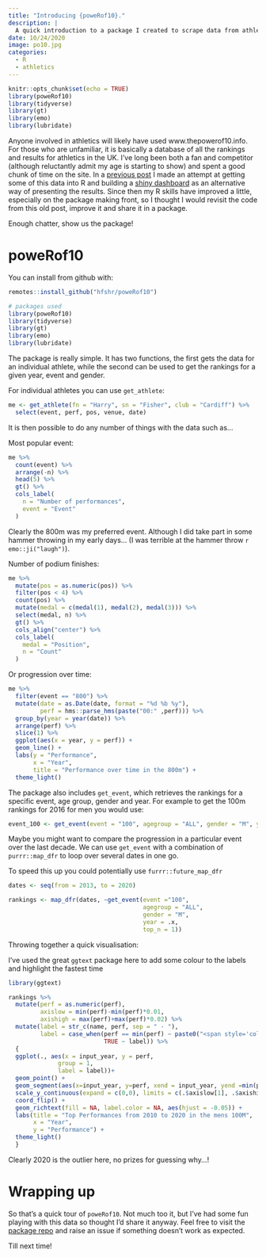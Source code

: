```yaml
---
title: "Introducing {poweRof10}."
description: |
  A quick introduction to a package I created to scrape data from athletics rankings website www.thepowerof10.info.
date: 10/24/2020
image: po10.jpg
categories:
  - R
  - athletics
---
```


```r
knitr::opts_chunk$set(echo = TRUE)
library(poweRof10)
library(tidyverse)
library(gt)
library(emo)
library(lubridate)
```

Anyone involved in athletics will likely have used www.thepowerof10.info. For those who are unfamiliar, it is basically a database of all the rankings and results for athletics in the UK. I've long been both a fan and competitor (although reluctantly admit my age is starting to show) and spent a good chunk of time on the site. In a [previous post](https://hfshr.netlify.app/posts/2020-03-08-athletics-rankings/) I made an attempt at getting some of this data into R and building a [shiny dashboard](https://harryfish.shinyapps.io/resultsdashboard/) as an alternative way of presenting the results. Since then my R skills have improved a little, especially on the package making front, so I thought I would revisit the code from this old post, improve it and share it in a package. 

Enough chatter, show us the package!

# poweRof10

You can install from github with:

```r
remotes::install_github("hfshr/poweRof10")

# packages used
library(poweRof10)
library(tidyverse)
library(gt)
library(emo)
library(lubridate)
```

The package is really simple. It has two functions, the first gets the data for an individual athlete, while the second can be used to get the rankings for a given year, event and gender.

For individual athletes you can use `get_athlete`:

```r
me <- get_athlete(fn = "Harry", sn = "Fisher", club = "Cardiff") %>% 
  select(event, perf, pos, venue, date) 
```

It is then possible to do any number of things with the data such as...

Most popular event:

```r
me %>% 
  count(event) %>% 
  arrange(-n) %>% 
  head(5) %>% 
  gt() %>% 
  cols_label(
    n = "Number of performances",
    event = "Event"
  )
```

Clearly the 800m was my preferred event. Although I did take part in some hammer throwing in my early days... (I was terrible at the hammer throw `r emo::ji("laugh")`). 

Number of podium finishes:

```r
me %>% 
  mutate(pos = as.numeric(pos)) %>% 
  filter(pos < 4) %>% 
  count(pos) %>% 
  mutate(medal = c(medal(1), medal(2), medal(3))) %>% 
  select(medal, n) %>% 
  gt() %>% 
  cols_align("center") %>% 
  cols_label(
    medal = "Position",
    n = "Count"
  )

```

Or progression over time:

```r
me %>% 
  filter(event == "800") %>% 
  mutate(date = as.Date(date, format = "%d %b %y"),
         perf = hms::parse_hms(paste("00:" ,perf))) %>% 
  group_by(year = year(date)) %>% 
  arrange(perf) %>% 
  slice(1) %>% 
  ggplot(aes(x = year, y = perf)) +
  geom_line() +
  labs(y = "Performance", 
       x = "Year",
       title = "Performance over time in the 800m") +
  theme_light()
```

The package also includes `get_event`, which retrieves the rankings for a specific event, age group, gender and year. For example to get the 100m rankings for 2016 for men you would use:

```r
event_100 <- get_event(event = "100", agegroup = "ALL", gender = "M", year = 2016, top_n = 20) 
```

Maybe you might want to compare the progression in a particular event over the last decade. We can use `get_event` with a combination of `purrr::map_dfr` to loop over several dates in one go.

::: {.column-margin}

To speed this up you could potentially use `furrr::future_map_dfr` 

:::

```r

dates <- seq(from = 2013, to = 2020)

rankings <- map_dfr(dates, ~get_event(event ="100", 
                                      agegroup = "ALL", 
                                      gender = "M", 
                                      year = .x, 
                                      top_n = 1))

```

Throwing together a quick visualisation:

::: {.column-margin}

I've used the great `ggtext` package here to add some colour to the labels and highlight the fastest time

:::

```r
library(ggtext)

rankings %>% 
  mutate(perf = as.numeric(perf),
         axislow = min(perf)-min(perf)*0.01,
         axishigh = max(perf)+max(perf)*0.02) %>% 
  mutate(label = str_c(name, perf, sep = " - "),
         label = case_when(perf == min(perf) ~ paste0("<span style='color:#D4AF37'>**", label, "**</span>"),
                           TRUE ~ label)) %>% 
  {
  ggplot(., aes(x = input_year, y = perf, 
              group = 1, 
              label = label))+
  geom_point() +
  geom_segment(aes(x=input_year, y=perf, xend = input_year, yend =min(perf)-min(perf)*0.01))+
  scale_y_continuous(expand = c(0,0), limits = c(.$axislow[1], .$axishigh[1])) +
  coord_flip() +
  geom_richtext(fill = NA, label.color = NA, aes(hjust = -0.05)) +
  labs(title = "Top Performances from 2010 to 2020 in the mens 100M",
       x = "Year",
       y = "Performance") +
  theme_light() 
  }

```

Clearly 2020 is the outlier here, no prizes for guessing why...! 

# Wrapping up

So that's a quick tour of `poweRof10`. Not much too it, but I've had some fun playing with this data so thought I'd share it anyway. Feel free to visit the [package repo](https://github.com/hfshr/poweRof10) and raise an issue if something doesn't work as expected.

Till next time!

